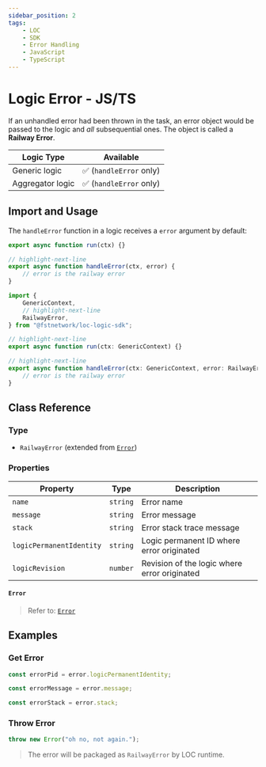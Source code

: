 ```yaml
---
sidebar_position: 2
tags:
    - LOC
    - SDK
    - Error Handling
    - JavaScript
    - TypeScript
---
```


# Logic Error - JS/TS

If an unhandled error had been thrown in the task, an error object would be passed to the logic and _all_ subsequential ones. The object is called a **Railway Error**.

| Logic Type       | Available               |
| ---------------- | ----------------------- |
| Generic logic    | ✅ (`handleError` only) |
| Aggregator logic | ✅ (`handleError` only) |

## Import and Usage

The `handleError` function in a logic receives a `error` argument by default:


<Tabs>
  <TabItem value="js" label="JavaScript" default>

```javascript showLineNumbers
export async function run(ctx) {}

// highlight-next-line
export async function handleError(ctx, error) {
    // error is the railway error
}
```

  </TabItem>
  <TabItem value="ts" label="TypeScript">

```typescript showLineNumbers
import {
    GenericContext,
    // highlight-next-line
    RailwayError,
} from "@fstnetwork/loc-logic-sdk";

// highlight-next-line
export async function run(ctx: GenericContext) {}

// highlight-next-line
export async function handleError(ctx: GenericContext, error: RailwayError) {
    // error is the railway error
}
```

  </TabItem>
</Tabs>

## Class Reference

### Type

-   `RailwayError` (extended from [`Error`](#error))

### Properties

| Property                 | Type     | Description                                  |
| ------------------------ | -------- | -------------------------------------------- |
| `name`                   | `string` | Error name                                   |
| `message`                | `string` | Error message                                |
| `stack`                  | `string` | Error stack trace message                    |
| `logicPermanentIdentity` | `string` | Logic permanent ID where error originated    |
| `logicRevision`          | `number` | Revision of the logic where error originated |

#### `Error`

> Refer to: [`Error`](https://developer.mozilla.org/en-US/docs/Web/JavaScript/Reference/Global_Objects/Error)

## Examples

### Get Error

```typescript title="handleError()" showLineNumbers
const errorPid = error.logicPermanentIdentity;

const errorMessage = error.message;

const errorStack = error.stack;
```

### Throw Error

```typescript showLineNumbers
throw new Error("oh no, not again.");
```

> The error will be packaged as `RailwayError` by LOC runtime.
